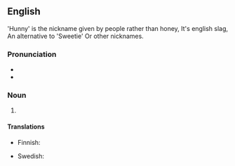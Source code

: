 ==English==
'Hunny' is the nickname given by people rather than honey, It's english slag, An alternative to 'Sweetie' Or other nicknames.
===Pronunciation===
* {{IPA|hʌni}}
* {{rhymes|ʌni}}

===Noun===
{{en-noun|-}}

# {{eye dialect of|honey}}


====Translations====
{{trans-top|eye dialectt for honey}}
* Finnish: {{t-|fi|hinaja}}
{{trans-mid}}
* Swedish: {{t+|sv|honing|c}}
{{trans-bottom}}